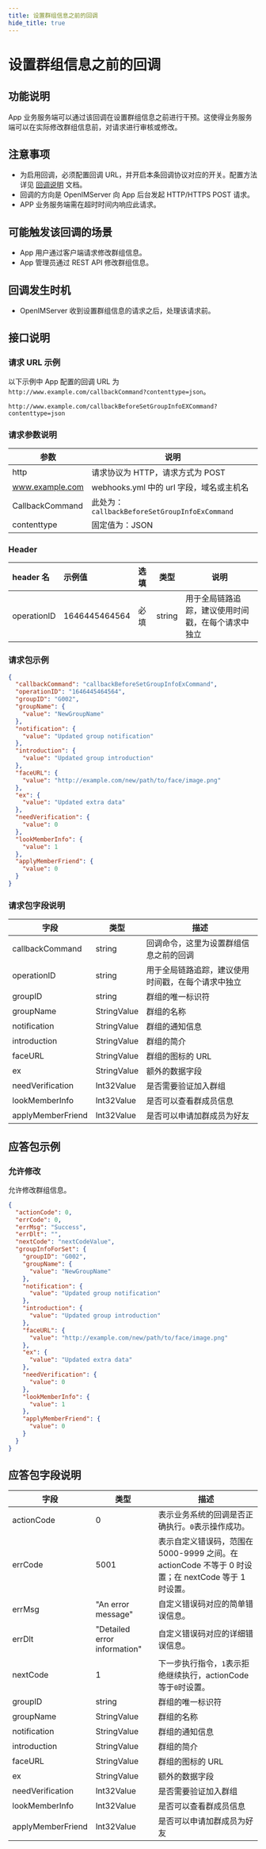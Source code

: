 ```yaml
---
title: 设置群组信息之前的回调
hide_title: true
---
```


# 设置群组信息之前的回调

## 功能说明

App 业务服务端可以通过该回调在设置群组信息之前进行干预。这使得业务服务端可以在实际修改群组信息前，对请求进行审核或修改。

## 注意事项

- 为启用回调，必须配置回调 URL，并开启本条回调协议对应的开关。配置方法详见 [回调说明](../introduction) 文档。
- 回调的方向是 OpenIMServer 向 App 后台发起 HTTP/HTTPS POST 请求。
- APP 业务服务端需在超时时间内响应此请求。

## 可能触发该回调的场景

- App 用户通过客户端请求修改群组信息。
- App 管理员通过 REST API 修改群组信息。

## 回调发生时机

- OpenIMServer 收到设置群组信息的请求之后，处理该请求前。

## 接口说明

### 请求 URL 示例

以下示例中 App 配置的回调 URL 为 `http://www.example.com/callbackCommand?contenttype=json`。

```plaintext
http://www.example.com/callbackBeforeSetGroupInfoEXCommand?contenttype=json
```

### 请求参数说明

| 参数            | 说明                                          |
| --------------- | --------------------------------------------- |
| http            | 请求协议为 HTTP，请求方式为 POST              |
| www.example.com | webhooks.yml 中的 url 字段，域名或主机名      |
| CallbackCommand | 此处为：`callbackBeforeSetGroupInfoExCommand` |
| contenttype     | 固定值为：JSON                                |

### Header

| header 名   | 示例值        | 选填 | 类型   | 说明                                               |
| :---------- | :------------ | :--- | ------ | -------------------------------------------------- |
| operationID | 1646445464564 | 必填 | string | 用于全局链路追踪，建议使用时间戳，在每个请求中独立 |

### 请求包示例

```json
{
  "callbackCommand": "callbackBeforeSetGroupInfoExCommand",
  "operationID": "1646445464564",
  "groupID": "G002",
  "groupName": {
    "value": "NewGroupName"
  },
  "notification": {
    "value": "Updated group notification"
  },
  "introduction": {
    "value": "Updated group introduction"
  },
  "faceURL": {
    "value": "http://example.com/new/path/to/face/image.png"
  },
  "ex": {
    "value": "Updated extra data"
  },
  "needVerification": {
    "value": 0
  },
  "lookMemberInfo": {
    "value": 1
  },
  "applyMemberFriend": {
    "value": 0
  }
}
```

### 请求包字段说明

| 字段              | 类型        | 描述                                               |
| ----------------- | ----------- | -------------------------------------------------- |
| callbackCommand   | string      | 回调命令，这里为设置群组信息之前的回调             |
| operationID       | string      | 用于全局链路追踪，建议使用时间戳，在每个请求中独立 |
| groupID           | string      | 群组的唯一标识符                                   |
| groupName         | StringValue | 群组的名称                                         |
| notification      | StringValue | 群组的通知信息                                     |
| introduction      | StringValue | 群组的简介                                         |
| faceURL           | StringValue | 群组的图标的 URL                                   |
| ex                | StringValue | 额外的数据字段                                     |
| needVerification  | Int32Value  | 是否需要验证加入群组                               |
| lookMemberInfo    | Int32Value  | 是否可以查看群成员信息                             |
| applyMemberFriend | Int32Value  | 是否可以申请加群成员为好友                         |

## 应答包示例

### 允许修改

允许修改群组信息。

```json
{
  "actionCode": 0,
  "errCode": 0,
  "errMsg": "Success",
  "errDlt": "",
  "nextCode": "nextCodeValue",
  "groupInfoForSet": {
    "groupID": "G002",
    "groupName": {
      "value": "NewGroupName"
    },
    "notification": {
      "value": "Updated group notification"
    },
    "introduction": {
      "value": "Updated group introduction"
    },
    "faceURL": {
      "value": "http://example.com/new/path/to/face/image.png"
    },
    "ex": {
      "value": "Updated extra data"
    },
    "needVerification": {
      "value": 0
    },
    "lookMemberInfo": {
      "value": 1
    },
    "applyMemberFriend": {
      "value": 0
    }
  }
}
```

## 应答包字段说明

| 字段              | 类型                         | 描述                                                                                                |
| ----------------- | ---------------------------- | --------------------------------------------------------------------------------------------------- |
| actionCode        | 0                            | 表示业务系统的回调是否正确执行。`0`表示操作成功。                                                   |
| errCode           | 5001                         | 表示自定义错误码，范围在 5000-9999 之间。在 actionCode 不等于 0 时设置；在 nextCode 等于 1 时设置。 |
| errMsg            | "An error message"           | 自定义错误码对应的简单错误信息。                                                                    |
| errDlt            | "Detailed error information" | 自定义错误码对应的详细错误信息。                                                                    |
| nextCode          | 1                            | 下一步执行指令，`1`表示拒绝继续执行，actionCode 等于`0`时设置。                                     |
| groupID           | string                       | 群组的唯一标识符                                                                                    |
| groupName         | StringValue                  | 群组的名称                                                                                          |
| notification      | StringValue                  | 群组的通知信息                                                                                      |
| introduction      | StringValue                  | 群组的简介                                                                                          |
| faceURL           | StringValue                  | 群组的图标的 URL                                                                                    |
| ex                | StringValue                  | 额外的数据字段                                                                                      |
| needVerification  | Int32Value                   | 是否需要验证加入群组                                                                                |
| lookMemberInfo    | Int32Value                   | 是否可以查看群成员信息                                                                              |
| applyMemberFriend | Int32Value                   | 是否可以申请加群成员为好友                                                                          |
